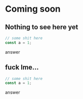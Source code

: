 
# Coming soon

## Nothing to see here yet

<Question>
<Title>
asas
</Title>

```js
// some shit here
const a = 1;
```

<Answer>
answer
</Answer>
</Question>

## fuck lme...

<Question>
<Title>
asas
</Title>

```js
// some shit here
const a = 1;
```

<Answer>
answer
</Answer>
</Question>

